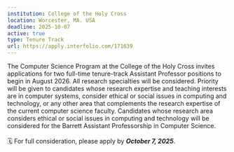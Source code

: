 ```yaml
---
institution: College of the Holy Cross
location: Worcester, MA. USA
deadline: 2025-10-07
active: true
type: Tenure Track
url: https://apply.interfolio.com/171639
---
```


The Computer Science Program at the College of the Holy Cross invites applications for two full-time tenure-track Assistant Professor positions to begin in August 2026. All research specialties will be considered. Priority will be given to candidates whose research expertise and teaching interests are in computer systems, consider ethical or social issues in computing and technology, or any other area that complements the research expertise of the current computer science faculty. Candidates whose research area considers ethical or social issues in computing and technology will be considered for the Barrett Assistant Professorship in Computer Science.
<br> <br>
🗓️ For full consideration, please apply by ***October 7, 2025***. 

